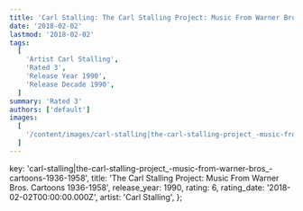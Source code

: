 ```yaml
---
title: 'Carl Stalling: The Carl Stalling Project: Music From Warner Bros. Cartoons 1936-1958 (1990)'
date: '2018-02-02'
lastmod: '2018-02-02'
tags:
  [
    'Artist Carl Stalling',
    'Rated 3',
    'Release Year 1990',
    'Release Decade 1990',
  ]
summary: 'Rated 3'
authors: ['default']
images:
  [
    '/content/images/carl-stalling|the-carl-stalling-project_-music-from-warner-bros_-cartoons-1936-1958.jpg',
  ]
---
```


  key: 'carl-stalling|the-carl-stalling-project_-music-from-warner-bros_-cartoons-1936-1958',
  title:
    'The Carl Stalling Project: Music From Warner Bros. Cartoons 1936-1958',
  release_year: 1990,
  rating: 6,
  rating_date: '2018-02-02T00:00:00.000Z',
  artist: 'Carl Stalling',
};

<MusicRating data={data} />
